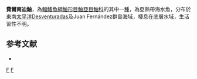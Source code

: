 {{Speciesbox
| taxon = Scorpaena fernandeziana
| status = NE
| status_system = IUCN3.1
| binomial_authority =  [[Steindachner|Steindachner]], 1875 
| synonyms = 
}}

'''費爾南迪鮋'''，為[[輻鰭魚綱|輻鰭魚綱]][[鮋形目|鮋形目]][[鮋亞目|鮋亞目]][[鮋科|鮋科]]的其中一[[種|種]]，為亞熱帶海水魚，分布於東南[[太平洋|太平洋]]Desventuradas及Juan Fernández群島海域，棲息在底層水域，生活習性不明。

==参考文献==
*{{FishBase_species|genus=Scorpaena|species=fernandeziana|year=2014|month=7}}

{{taxonbar}}
[[Category:_1875年描述的鱼类|F]]
[[Category:鮋屬|F]]